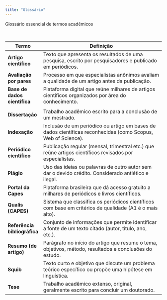 ```yaml
---
title: "Glossário"
---
```


::: titulo-nao-numerado
Glossário essencial de termos acadêmicos
:::

<br>

| Termo                        | Definição                                                                                                 |
|-----------------------------|-----------------------------------------------------------------------------------------------------------|
| **Artigo científico**        | Texto que apresenta os resultados de uma pesquisa, escrito por pesquisadores e publicado em periódicos.   |
| **Avaliação por pares**      | Processo em que especialistas anônimos avaliam a qualidade de um artigo antes da publicação.              |
| **Base de dados científica** | Plataforma digital que reúne milhares de artigos científicos organizados por área do conhecimento.        |
<!-- | **Citação direta**           | Reprodução exata das palavras de um autor, com indicação da fonte e do ano.                               |
| **Citação indireta**         | Parafrasear (recontar com suas palavras) a ideia de outro autor, também com referência à fonte. -->            |
| **Dissertação**              | Trabalho acadêmico escrito para a conclusão de um mestrado.                                               |
| **Indexação**                | Inclusão de um periódico ou artigo em bases de dados científicas reconhecidas (como Scopus, Web of Science). |
| **Periódico científico**     | Publicação regular (mensal, trimestral etc.) que reúne artigos científicos revisados por especialistas.   |
| **Plágio**                   | Uso das ideias ou palavras de outro autor sem dar o devido crédito. Considerado antiético e ilegal.       |
| **Portal da Capes**          | Plataforma brasileira que dá acesso gratuito a milhares de periódicos e livros científicos.                |
| **Qualis (CAPES)**           | Sistema que classifica os periódicos científicos com base em critérios de qualidade (A1 é o mais alto).    |
| **Referência bibliográfica** | Conjunto de informações que permite identificar a fonte de um texto citado (autor, título, ano, etc.).    |
| **Resumo (de artigo)**       | Parágrafo no início do artigo que resume o tema, objetivos, método, resultados e conclusões do estudo.    |
| **Squib**                    | Texto curto e objetivo que discute um problema teórico específico ou propõe uma hipótese em linguística.  |
| **Tese**                     | Trabalho acadêmico extenso, original, geralmente escrito para concluir um doutorado.                      |
<!-- | **Verbo _dicendi_**          | Verbo que indica fala ou pensamento de alguém, usado para introduzir citações (ex.: afirmar, declarar).    | -->
